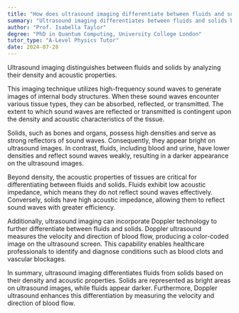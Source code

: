 ```yaml
---
title: "How does ultrasound imaging differentiate between fluids and solids?"
summary: "Ultrasound imaging differentiates between fluids and solids based on their density and acoustic properties."
author: "Prof. Isabella Taylor"
degree: "PhD in Quantum Computing, University College London"
tutor_type: "A-Level Physics Tutor"
date: 2024-07-28
---
```


Ultrasound imaging distinguishes between fluids and solids by analyzing their density and acoustic properties.

This imaging technique utilizes high-frequency sound waves to generate images of internal body structures. When these sound waves encounter various tissue types, they can be absorbed, reflected, or transmitted. The extent to which sound waves are reflected or transmitted is contingent upon the density and acoustic characteristics of the tissue.

Solids, such as bones and organs, possess high densities and serve as strong reflectors of sound waves. Consequently, they appear bright on ultrasound images. In contrast, fluids, including blood and urine, have lower densities and reflect sound waves weakly, resulting in a darker appearance on the ultrasound images.

Beyond density, the acoustic properties of tissues are critical for differentiating between fluids and solids. Fluids exhibit low acoustic impedance, which means they do not reflect sound waves effectively. Conversely, solids have high acoustic impedance, allowing them to reflect sound waves with greater efficiency.

Additionally, ultrasound imaging can incorporate Doppler technology to further differentiate between fluids and solids. Doppler ultrasound measures the velocity and direction of blood flow, producing a color-coded image on the ultrasound screen. This capability enables healthcare professionals to identify and diagnose conditions such as blood clots and vascular blockages.

In summary, ultrasound imaging differentiates fluids from solids based on their density and acoustic properties. Solids are represented as bright areas on ultrasound images, while fluids appear darker. Furthermore, Doppler ultrasound enhances this differentiation by measuring the velocity and direction of blood flow.
    
